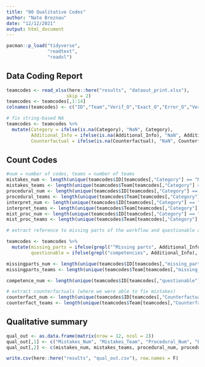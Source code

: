 ```yaml
---
title: "00 Qualitative Codes"
author: "Nate Breznau"
date: "12/12/2021"
output: html_document
---
```


```r

pacman::p_load("tidyverse",
               "readtext",
               "readxl")
```

## Data Coding Report

```r
teamcodes <- read_xlsx(here::here("results", "dataout_print.xlsx"),
                      skip = 2)
teamcodes <- teamcodes[,1:14]
colnames(teamcodes) <- c("ID","Team","Verif_O","Exact_O","Error_O","Verif_C","Exact_C","Error_C","gap","Sources_of_Variability","Category",	"Additional_Info",	"Counterfactual",	"Group")

# fix string-based NA
teamcodes <- teamcodes %>%
  mutate(Category = ifelse(is.na(Category), "NaN", Category),
         Additional_Info = ifelse(is.na(Additional_Info), "NaN", Additional_Info),
         Counterfactual = ifelse(is.na(Counterfactual), "NaN", Counterfactual))
```

## Count Codes

```r
#num = number of codes, teams = number of teams
mistakes_num <- length(unique(teamcodes$ID[teamcodes[,"Category"] == "Mistake"]))
mistakes_teams <- length(unique(teamcodes$Team[teamcodes[,"Category"] == "Mistake"]))
procedural_num <- length(unique(teamcodes$ID[teamcodes[,"Category"] == "Procedural"]))
procedural_teams <- length(unique(teamcodes$Team[teamcodes[,"Category"] == "Procedural"]))
interpret_num <- length(unique(teamcodes$ID[teamcodes[,"Category"] == "Interpretational"]))
interpret_teams <- length(unique(teamcodes$Team[teamcodes[,"Category"] == "Interpretational"]))
mist_proc_num <- length(unique(teamcodes$ID[teamcodes[,"Category"] == "Mistake-Procedural"]))
mist_proc_teams <- length(unique(teamcodes$Team[teamcodes[,"Category"] == "Mistake-Procedural"]))

# extract reference to missing parts of the workflow and questionable competencies as they are located in the Additional_Info column

teamcodes <- teamcodes %>%
  mutate(missing_parts = ifelse(grepl("^Missing parts", Additional_Info), TRUE, FALSE),
         questionable = ifelse(grepl("competencies", Additional_Info), TRUE, FALSE))

missingparts_num <- length(unique(teamcodes$ID[teamcodes[,"missing_parts"] == TRUE]))
missingparts_teams <- length(unique(teamcodes$Team[teamcodes[,"missing_parts"] == TRUE]))

competence_num <- length(unique(teamcodes$ID[teamcodes[,"questionable"] == TRUE]))

# extract counterfactuals (where we were able to fix mistakes)
counterfact_num <- length(unique(teamcodes$ID[teamcodes[,"Counterfactual"] == "Yes"]))
counterfact_teams <- length(unique(teamcodes$Team[teamcodes[,"Counterfactual"] == "Yes"]))
```

## Qualitative summary
```r
qual_out <- as.data.frame(matrix(nrow = 12, ncol = 2))
qual_out[,1] <- c("Mistakes_Num", "Mistakes_Team", "Procedural_Num", "Procedural_Team", "MistProc_Num", "MistProc_Team", "Interpret_Num", "Interpret_Team", "Missing_Num", "Missing_Team", "Competence_Num", "Competence_Team")
qual_out[,2] <- c(mistakes_num, mistakes_teams, procedural_num, procedural_teams, mist_proc_num, mist_proc_teams, interpret_num, interpret_teams, missingparts_num, missingparts_teams, competence_num, competence_num)

write.csv(here::here("results", "qual_out.csv"), row.names = F)

```

